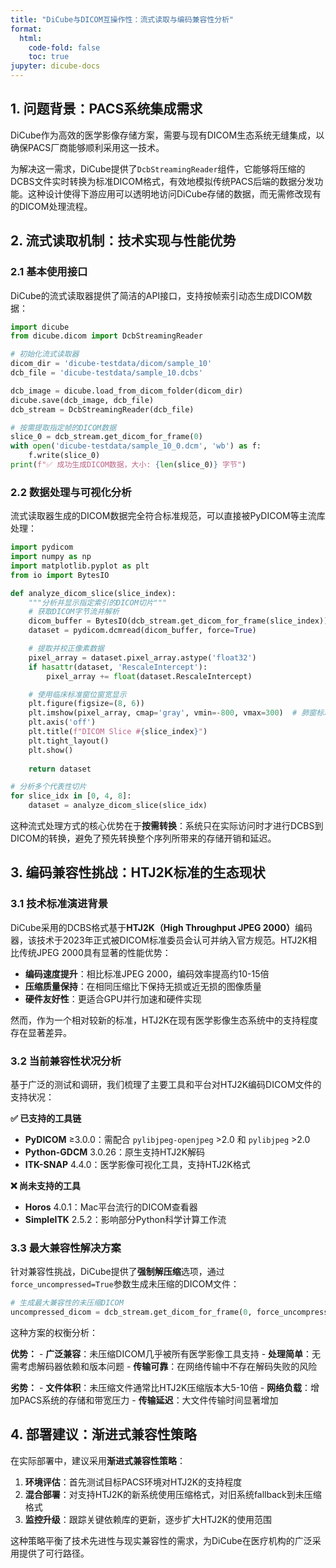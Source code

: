 ```yaml
---
title: "DiCube与DICOM互操作性：流式读取与编码兼容性分析"
format:
  html:
    code-fold: false
    toc: true
jupyter: dicube-docs
---
```


## 1. 问题背景：PACS系统集成需求

DiCube作为高效的医学影像存储方案，需要与现有DICOM生态系统无缝集成，以确保PACS厂商能够顺利采用这一技术。

为解决这一需求，DiCube提供了`DcbStreamingReader`组件，它能够将压缩的DCBS文件实时转换为标准DICOM格式，有效地模拟传统PACS后端的数据分发功能。这种设计使得下游应用可以透明地访问DiCube存储的数据，而无需修改现有的DICOM处理流程。

## 2. 流式读取机制：技术实现与性能优势

### 2.1 基本使用接口

DiCube的流式读取器提供了简洁的API接口，支持按帧索引动态生成DICOM数据：

```python
import dicube
from dicube.dicom import DcbStreamingReader

# 初始化流式读取器
dicom_dir = 'dicube-testdata/dicom/sample_10'
dcb_file = 'dicube-testdata/sample_10.dcbs'

dcb_image = dicube.load_from_dicom_folder(dicom_dir)
dicube.save(dcb_image, dcb_file)
dcb_stream = DcbStreamingReader(dcb_file)

# 按需提取指定帧的DICOM数据
slice_0 = dcb_stream.get_dicom_for_frame(0)
with open('dicube-testdata/sample_10_0.dcm', 'wb') as f:
    f.write(slice_0)
print(f"✅ 成功生成DICOM数据，大小: {len(slice_0)} 字节")
```

### 2.2 数据处理与可视化分析

流式读取器生成的DICOM数据完全符合标准规范，可以直接被PyDICOM等主流库处理：

```python
import pydicom
import numpy as np
import matplotlib.pyplot as plt
from io import BytesIO

def analyze_dicom_slice(slice_index):
    """分析并显示指定索引的DICOM切片"""
    # 获取DICOM字节流并解析
    dicom_buffer = BytesIO(dcb_stream.get_dicom_for_frame(slice_index))
    dataset = pydicom.dcmread(dicom_buffer, force=True)

    # 提取并校正像素数据
    pixel_array = dataset.pixel_array.astype('float32')
    if hasattr(dataset, 'RescaleIntercept'):
        pixel_array += float(dataset.RescaleIntercept)

    # 使用临床标准窗位窗宽显示
    plt.figure(figsize=(8, 6))
    plt.imshow(pixel_array, cmap='gray', vmin=-800, vmax=300)  # 肺窗标准参数
    plt.axis('off')
    plt.title(f"DICOM Slice #{slice_index}")
    plt.tight_layout()
    plt.show()
    
    return dataset

# 分析多个代表性切片
for slice_idx in [0, 4, 8]:
    dataset = analyze_dicom_slice(slice_idx)
```

这种流式处理方式的核心优势在于**按需转换**：系统只在实际访问时才进行DCBS到DICOM的转换，避免了预先转换整个序列所带来的存储开销和延迟。

## 3. 编码兼容性挑战：HTJ2K标准的生态现状

### 3.1 技术标准演进背景

DiCube采用的DCBS格式基于**HTJ2K（High Throughput JPEG 2000）**编码器，该技术于2023年正式被DICOM标准委员会认可并纳入官方规范。HTJ2K相比传统JPEG 2000具有显著的性能优势：

- **编码速度提升**：相比标准JPEG 2000，编码效率提高约10-15倍
- **压缩质量保持**：在相同压缩比下保持无损或近无损的图像质量
- **硬件友好性**：更适合GPU并行加速和硬件实现

然而，作为一个相对较新的标准，HTJ2K在现有医学影像生态系统中的支持程度存在显著差异。

### 3.2 当前兼容性状况分析

基于广泛的测试和调研，我们梳理了主要工具和平台对HTJ2K编码DICOM文件的支持状况：

**✅ 已支持的工具链**

- **PyDICOM** ≥3.0.0：需配合 `pylibjpeg-openjpeg` >2.0 和 `pylibjpeg` >2.0
- **Python-GDCM** 3.0.26：原生支持HTJ2K解码
- **ITK-SNAP** 4.4.0：医学影像可视化工具，支持HTJ2K格式

**❌ 尚未支持的工具**

- **Horos** 4.0.1：Mac平台流行的DICOM查看器
- **SimpleITK** 2.5.2：影响部分Python科学计算工作流


### 3.3 最大兼容性解决方案

针对兼容性挑战，DiCube提供了**强制解压缩**选项，通过`force_uncompressed=True`参数生成未压缩的DICOM文件：

```python
# 生成最大兼容性的未压缩DICOM
uncompressed_dicom = dcb_stream.get_dicom_for_frame(0, force_uncompressed=True)
```

这种方案的权衡分析：

**优势：**
- **广泛兼容**：未压缩DICOM几乎被所有医学影像工具支持
- **处理简单**：无需考虑解码器依赖和版本问题
- **传输可靠**：在网络传输中不存在解码失败的风险

**劣势：**
- **文件体积**：未压缩文件通常比HTJ2K压缩版本大5-10倍
- **网络负载**：增加PACS系统的存储和带宽压力
- **传输延迟**：大文件传输时间显著增加

## 4. 部署建议：渐进式兼容性策略

在实际部署中，建议采用**渐进式兼容性策略**：

1. **环境评估**：首先测试目标PACS环境对HTJ2K的支持程度
2. **混合部署**：对支持HTJ2K的新系统使用压缩格式，对旧系统fallback到未压缩格式
3. **监控升级**：跟踪关键依赖库的更新，逐步扩大HTJ2K的使用范围

这种策略平衡了技术先进性与现实兼容性的需求，为DiCube在医疗机构的广泛采用提供了可行路径。

